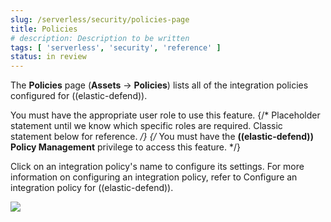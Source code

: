```yaml
---
slug: /serverless/security/policies-page
title: Policies
# description: Description to be written
tags: [ 'serverless', 'security', 'reference' ]
status: in review
---
```


<DocBadge template="technical preview" />
<div id="policies-page-ov"></div>

The **Policies** page (**Assets** → **Policies**) lists all of the integration policies configured for ((elastic-defend)). 

<DocCallOut title="Requirements">

You must have the appropriate user role to use this feature.
{/* Placeholder statement until we know which specific roles are required. Classic statement below for reference. */}
{/* You must have the **((elastic-defend)) Policy Management** <DocLink slug="/serverless/security/endpoint-management-req">privilege</DocLink> to access this feature. */}

</DocCallOut>

Click on an integration policy's name to configure its settings. For more information on configuring an integration policy, refer to <DocLink slug="/serverless/security/configure-endpoint-integration-policy">Configure an integration policy for ((elastic-defend))</DocLink>.

![](../images/policies-page-ov/-management-admin-policy-list.png)

